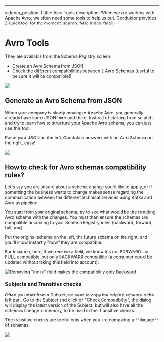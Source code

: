 ---
sidebar_position: 1
title: Avro Tools
description: When we are working with Apache Avro, we often need some tools to help us out.
  Conduktor provides 2 quick tool for the moment.
search: false
index: false---

# Avro Tools

They are available from the Schema Registry screen:

- Create an Avro Schema from JSON
- Check the different compatibilities between 2 Avro Schemas \(useful to be sure it will be compatible!\)

![](../../assets/screenshot-2020-09-20-at-19.19.14.png)

## Generate an Avro Schema from JSON

When your company is slowly moving to Apache Avro, you generally already have some JSON here and there. Instead of starting from scratch and try to learn how to structure your Apache Avro schema, you can just use this tool.

Paste your JSON on the left, Conduktor answers with an Avro Schema on the right, easy!

![](../../assets/screenshot-2020-09-20-at-19.22.55.png)

## How to check for Avro schemas compatibility rules?

Let's say you are unsure about a schema change you'd like to apply, or if something the business wants to change makes sense regarding the communication between the different technical services using Kafka and Avro as pipeline.

You start from your original schema, try to see what would be the resulting Avro schema with the changes. You must then ensure the schemas are compatible according to your Schema Registry rules \(backward, forward, full, etc.\)

Put the original schema on the left, the future schema on the right, and you'll know instantly "how" they are compatible.

For instance, here, if we remove a field, we know it's not FORWARD nor FULL compatible, but only BACKWARD compatible \(a consumer could be updated without taking this field into account\):

![Removing "index" field makes the compatibility only Backward](../../assets/screenshot-2020-09-20-at-19.25.20.png)

### Subjects and Transitive checks

Often you start from a Subject, no need to copy the original schema in the left part. Go to the Subject and click on "Check Compatibility", the dialog will display the latest version of the Subject, but will also have all the schemas lineage in memory, to be used in the Transitive checks.

<Info>
The transitive checks are useful only when you are comparing a **lineage** of
schemas.
</Info>

![](../../assets/screenshot-2020-09-20-at-19.33.50.png)
